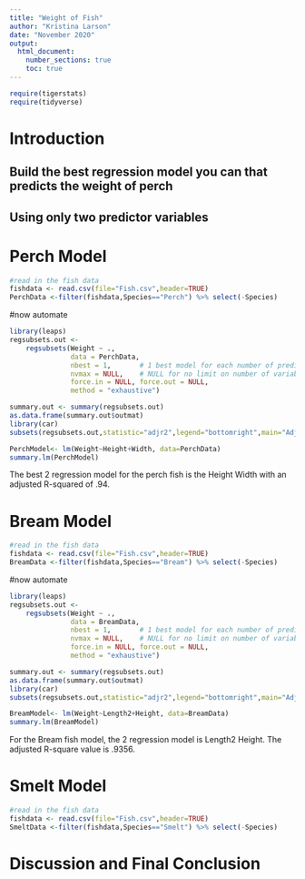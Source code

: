 ```yaml
---
title: "Weight of Fish"
author: "Kristina Larson"
date: "November 2020"
output: 
  html_document:
    number_sections: true
    toc: true
---
```



```r
require(tigerstats)
require(tidyverse)
```

# Introduction

<!--In this section you explain what you are trying to show.  Where did the data come from?  What is the research or other question you are trying to answer?!-->

## Build the best regression model you can that predicts the weight of perch
## Using only two predictor variables  


# Perch Model  


```r
#read in the fish data
fishdata <- read.csv(file="Fish.csv",header=TRUE)
PerchData <-filter(fishdata,Species=="Perch") %>% select(-Species)

```
#now automate


```r
library(leaps)
regsubsets.out <-
    regsubsets(Weight ~ .,
               data = PerchData,
               nbest = 1,       # 1 best model for each number of predictors
               nvmax = NULL,    # NULL for no limit on number of variables
               force.in = NULL, force.out = NULL,
               method = "exhaustive")

summary.out <- summary(regsubsets.out)
as.data.frame(summary.out$outmat)
library(car)
subsets(regsubsets.out,statistic="adjr2",legend="bottomright",main="Adjusted R^2")
```

```r
PerchModel<- lm(Weight~Height+Width, data=PerchData)
summary.lm(PerchModel)
```

The best 2 regression model for the perch fish is the Height Width with an adjusted R-squared of .94. 

<!--Decide on your methods:  use "variable analysis" or other appropriate descriptors.  Make sure to choose at least one graphical method and at least one numerical method.!-->




# Bream Model 
```r
#read in the fish data
fishdata <- read.csv(file="Fish.csv",header=TRUE)
BreamData <-filter(fishdata,Species=="Bream") %>% select(-Species)

```
#now automate


```r
library(leaps)
regsubsets.out <-
    regsubsets(Weight ~ .,
               data = BreamData,
               nbest = 1,       # 1 best model for each number of predictors
               nvmax = NULL,    # NULL for no limit on number of variables
               force.in = NULL, force.out = NULL,
               method = "exhaustive")

summary.out <- summary(regsubsets.out)
as.data.frame(summary.out$outmat)
library(car)
subsets(regsubsets.out,statistic="adjr2",legend="bottomright",main="Adjusted R^2")
```
```r
BreamModel<- lm(Weight~Length2+Height, data=BreamData)
summary.lm(BreamModel)
```
  
For the Bream fish model, the 2 regression model is Length2 Height. The adjusted R-square value is .9356. 

# Smelt Model 
```r
#read in the fish data
fishdata <- read.csv(file="Fish.csv",header=TRUE)
SmeltData <-filter(fishdata,Species=="Smelt") %>% select(-Species)

```



# Discussion and Final Conclusion

<!--Discussion and conclusion here.  If you found a relationship be sure to consider whether the relationship occurs because one of the variavbles causes the other, or whether they perhasps are related for some other reason.  Watch the chapter 6 videos from the GeorgeTown videos collection.!-->
